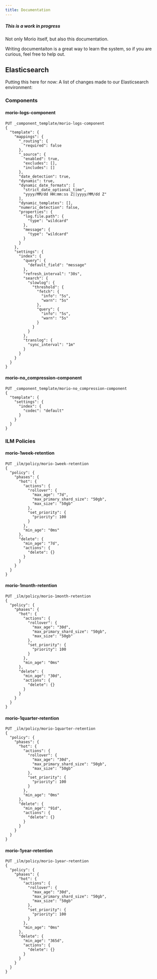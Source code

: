 ```yaml
---
title: Documentation
---
```


<ReadMore levels={5} />

<Comment by='joost'>

##### This is a work in progress

Not only Morio itself, but also this documentation.

Writing documentaiton is a great way to learn the system, so if you are curious, feel free to help out.

</Comment>

## Elasticsearch

Putting this here for now: A list of changes made to our Elasticsearch environment:

### Components

#### morio-logs-component

```
PUT _component_template/morio-logs-component
{
  "template": {
    "mappings": {
      "_routing": {
        "required": false
      },
      "_source": {
        "enabled": true,
        "excludes": [],
        "includes": []
      },
      "date_detection": true,
      "dynamic": true,
      "dynamic_date_formats": [
        "strict_date_optional_time",
        "yyyy/MM/dd HH:mm:ss Z||yyyy/MM/dd Z"
      ],
      "dynamic_templates": [],
      "numeric_detection": false,
      "properties": {
        "log.file.path": {
          "type": "wildcard"
        },
        "message": {
          "type": "wildcard"
        }
      }
    },
    "settings": {
      "index": {
        "query": {
          "default_field": "message"
        },
        "refresh_interval": "30s",
        "search": {
          "slowlog": {
            "threshold": {
              "fetch": {
                "info": "5s",
                "warn": "5s"
              },
              "query": {
                "info": "5s",
                "warn": "5s"
              }
            }
          }
        },
        "translog": {
          "sync_interval": "1m"
        }
      }
    }
  }
}
```

#### morio-no_compression-component

```
PUT _component_template/morio-no_compression-component
{
  "template": {
    "settings": {
      "index": {
        "codec": "default"
      }
    }
  }
}
```

### ILM Policies

#### morio-1week-retention

```
PUT _ilm/policy/morio-1week-retention
{
  "policy": {
    "phases": {
      "hot": {
        "actions": {
          "rollover": {
            "max_age": "7d",
            "max_primary_shard_size": "50gb",
            "max_size": "50gb"
          },
          "set_priority": {
            "priority": 100
          }
        },
        "min_age": "0ms"
      },
      "delete": {
        "min_age": "7d",
        "actions": {
          "delete": {}
        }
      }
    }
  }
}
```

#### morio-1month-retention

```
PUT _ilm/policy/morio-1month-retention
{
  "policy": {
    "phases": {
      "hot": {
        "actions": {
          "rollover": {
            "max_age": "30d",
            "max_primary_shard_size": "50gb",
            "max_size": "50gb"
          },
          "set_priority": {
            "priority": 100
          }
        },
        "min_age": "0ms"
      },
      "delete": {
        "min_age": "30d",
        "actions": {
          "delete": {}
        }
      }
    }
  }
}
```

#### morio-1quarter-retention

```
PUT _ilm/policy/morio-1quarter-retention
{
  "policy": {
    "phases": {
      "hot": {
        "actions": {
          "rollover": {
            "max_age": "30d",
            "max_primary_shard_size": "50gb",
            "max_size": "50gb"
          },
          "set_priority": {
            "priority": 100
          }
        },
        "min_age": "0ms"
      },
      "delete": {
        "min_age": "91d",
        "actions": {
          "delete": {}
        }
      }
    }
  }
}
```

#### morio-1year-retention

```
PUT _ilm/policy/morio-1year-retention
{
  "policy": {
    "phases": {
      "hot": {
        "actions": {
          "rollover": {
            "max_age": "30d",
            "max_primary_shard_size": "50gb",
            "max_size": "50gb"
          },
          "set_priority": {
            "priority": 100
          }
        },
        "min_age": "0ms"
      },
      "delete": {
        "min_age": "365d",
        "actions": {
          "delete": {}
        }
      }
    }
  }
}
```
